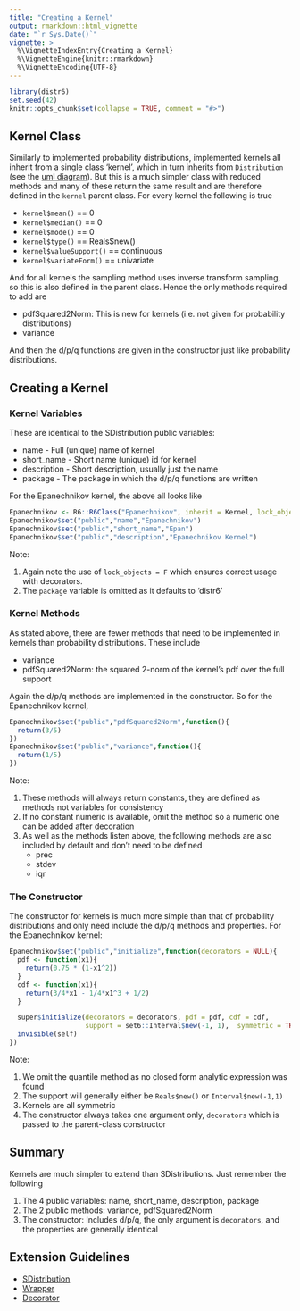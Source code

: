 ```yaml
---
title: "Creating a Kernel"
output: rmarkdown::html_vignette
date: "`r Sys.Date()`"
vignette: >
  %\VignetteIndexEntry{Creating a Kernel}
  %\VignetteEngine{knitr::rmarkdown}
  %\VignetteEncoding{UTF-8}
---
```


```r
library(distr6)
set.seed(42)
knitr::opts_chunk$set(collapse = TRUE, comment = "#>")
```

## Kernel Class

Similarly to implemented probability distributions, implemented kernels all inherit from a single
class 'kernel', which in turn inherits from `Distribution` (see the [uml diagram](https://raw.githubusercontent.com/wiki/alan-turing-institute/distr6/images/uml.png)).  But this is a much simpler class with reduced methods and many of these return the same result and are therefore defined in the `kernel` parent class. For every kernel the following is true

* `kernel$mean()` == 0
* `kernel$median()` == 0
* `kernel$mode()` == 0
* `kernel$type()` == Reals$new()
* `kernel$valueSupport()` == continuous
* `kernel$variateForm()` == univariate

And for all kernels the sampling method uses inverse transform sampling, so this is also defined in
the parent class. Hence the only methods required to add are

* pdfSquared2Norm: This is new for kernels (i.e. not given for probability distributions)
* variance

And then the d/p/q functions are given in the constructor just like probability distributions.


## Creating a Kernel

### Kernel Variables

 These are identical to the SDistribution public variables:

* name - Full (unique) name of kernel
* short_name - Short name (unique) id for kernel
* description - Short description, usually just the name
* package - The package in which the d/p/q functions are written

For the Epanechnikov kernel, the above all looks like

```r
Epanechnikov <- R6::R6Class("Epanechnikov", inherit = Kernel, lock_objects = F)
Epanechnikov$set("public","name","Epanechnikov")
Epanechnikov$set("public","short_name","Epan")
Epanechnikov$set("public","description","Epanechnikov Kernel")
```

Note:

1. Again note the use of `lock_objects = F` which ensures correct usage with decorators.
2. The `package` variable is omitted as it defaults to 'distr6'

### Kernel Methods

As stated above, there are fewer methods that need to be implemented in kernels than probability distributions. These include


* variance
* pdfSquared2Norm: the squared 2-norm of the kernel's pdf over the full support

Again the d/p/q methods are implemented in the constructor. So for the Epanechnikov kernel,

```r
Epanechnikov$set("public","pdfSquared2Norm",function(){
  return(3/5)
})
Epanechnikov$set("public","variance",function(){
  return(1/5)
})
```

Note:

1. These methods will always return constants, they are defined as methods not variables for consistency
2. If no constant numeric is available, omit the method so a numeric one can be added after decoration
3. As well as the methods listen above, the following methods are also included by default and don't need to be defined
    * prec
    * stdev
    * iqr

### The Constructor

The constructor for kernels is much more simple than that of probability distributions and only need include the d/p/q methods and properties. For the Epanechnikov kernel:

```r
Epanechnikov$set("public","initialize",function(decorators = NULL){
  pdf <- function(x1){
    return(0.75 * (1-x1^2))
  }
  cdf <- function(x1){
    return(3/4*x1 - 1/4*x1^3 + 1/2)
  }

  super$initialize(decorators = decorators, pdf = pdf, cdf = cdf,
                   support = set6::Interval$new(-1, 1),  symmetric = TRUE)
  invisible(self)
})
```

Note:

1. We omit the quantile method as no closed form analytic expression was found
2. The support will generally either be `Reals$new()` or `Interval$new(-1,1)`
3. Kernels are all symmetric
4. The constructor always takes one argument only, `decorators` which is passed to the parent-class constructor

## Summary

Kernels are much simpler to extend than SDistributions. Just remember the following

1. The 4 public variables: name, short_name, description, package
2. The 2 public methods: variance, pdfSquared2Norm
3. The constructor: Includes d/p/q, the only argument is `decorators`, and the properties are generally identical

## Extension Guidelines

* [SDistribution](https://alan-turing-institute.github.io/distr6/articles/webs/create_sdistribution.html)
* [Wrapper](https://alan-turing-institute.github.io/distr6/articles/webs/create_wrapper.html)
* [Decorator](https://alan-turing-institute.github.io/distr6/articles/webs/create_decorator.html)
